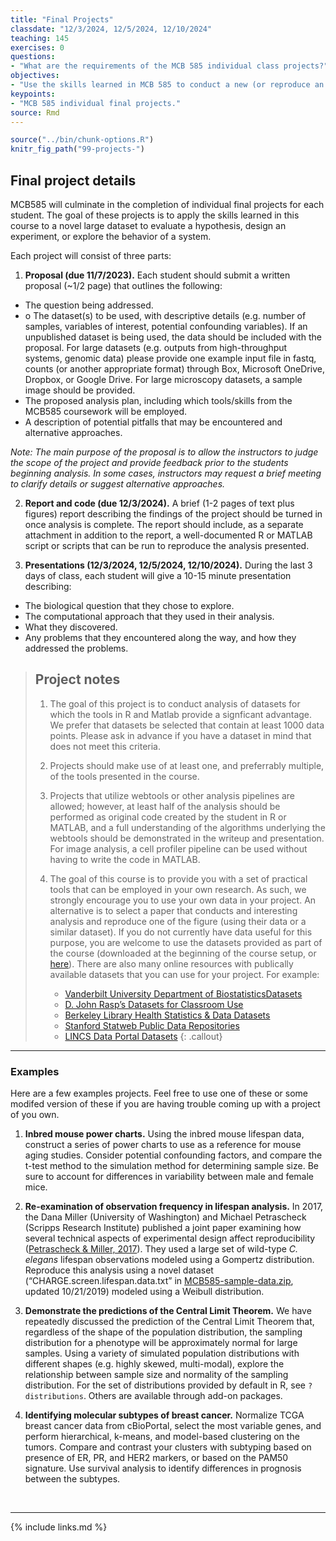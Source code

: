 ```yaml
---
title: "Final Projects"
classdate: "12/3/2024, 12/5/2024, 12/10/2024"
teaching: 145
exercises: 0
questions:
- "What are the requirements of the MCB 585 individual class projects?"
objectives:
- "Use the skills learned in MCB 585 to conduct a new (or reproduce an old) analysis on a large dataset."
keypoints:
- "MCB 585 individual final projects."
source: Rmd
---
```


```r
source("../bin/chunk-options.R")
knitr_fig_path("99-projects-")
```

## Final project details

MCB585 will culminate in the completion of individual final projects for each student. The goal of these projects is to apply the skills learned in this course to a novel large dataset to evaluate a hypothesis, design an experiment, or explore the behavior of a system.

Each project will consist of three parts:

1. **Proposal (due 11/7/2023).** Each student should submit a written proposal (~1/2 page) that outlines the following:
 + The question being addressed. 
 + o	The dataset(s) to be used, with descriptive details (e.g. number of samples, variables of interest, potential confounding variables). If an unpublished dataset is being used, the data should be included with the proposal. For large datasets (e.g. outputs from high-throughput systems, genomic data) please provide one example input file in fastq, counts (or another appropriate format) through Box, Microsoft OneDrive, Dropbox, or Google Drive. For large microscopy datasets, a sample image should be provided.
 + The proposed analysis plan, including which tools/skills from the MCB585 coursework will be employed.
 + A description of potential pitfalls that may be encountered and alternative approaches.
 
| *Note: The main purpose of the proposal is to allow the instructors to judge the scope of the project and provide feedback prior to the students beginning analysis. In some cases, instructors may request a brief meeting to clarify details or suggest alternative approaches.*

2. **Report and code (due 12/3/2024).** A brief (1-2 pages of text plus figures) report describing the findings of the project should be turned in once analysis is complete. The report should include, as a separate attachment in addition to the report, a well-documented R or MATLAB script or scripts that can be run to reproduce the analysis presented.

3. **Presentations (12/3/2024, 12/5/2024, 12/10/2024).** During the last 3 days of class, each student will give a 10-15 minute presentation describing:
 + The biological question that they chose to explore.
 + The computational approach that they used in their analysis.
 + What they discovered.
 + Any problems that they encountered along the way, and how they addressed the problems.

> ## Project notes
> 
> 1. The goal of this project is to conduct analysis of datasets for which the tools
> in R and Matlab provide a signficant advantage. We prefer that datasets be selected
> that contain at least 1000 data points. Please ask in advance if you have a dataset
> in mind that does not meet this criteria.
> 
> 2. Projects should make use of at least one, and preferrably multiple, of the tools
> presented in the course.
> 
> 3. Projects that utilize webtools or other analysis pipelines are allowed; however, 
> at least half of the analysis should be performed as original code created by the 
> student in R or MATLAB, and a full understanding of the algorithms underlying the 
> webtools should be demonstrated in the writeup and presentation. For image analysis, 
> a cell profiler pipeline can be used without having to write the code in MATLAB.
> 
> 4. The goal of this course is to provide you with a set of practical tools that can
> be employed in your own research. As such, we strongly encourage you to use your own
> data in your project. An alternative is to select a paper that conducts and
> interesting analysis and reproduce one of the figure (using their data or a similar
> dataset). If you do not currently have data useful for this purpose, you
> are welcome to use the datasets provided as part of the course (downloaded at the 
> beginning of the course setup, or 
> [here]({{ page.root }}/data/MCB585-sample-data.zip)). There are also many online
> resources with publically available datasets that you can use for your project. For 
> example:
>    + [Vanderbilt University Department of BiostatisticsDatasets](http://biostat.mc.vanderbilt.edu/wiki/Main/DataSets)
>    + [D. John Rasp's Datasets for Classroom Use](https://www2.stetson.edu/~jrasp/data.htm)
>    + [Berkeley Library Health Statistics & Data Datasets](https://guides.lib.berkeley.edu/publichealth/healthstatistics/rawdata)
>    + [Stanford Statweb Public Data Repositories](http://statweb.stanford.edu/~sabatti/data.html)
>    + [LINCS Data Portal Datasets](http://lincsportal.ccs.miami.edu/datasets/)
{: .callout}

***
### Examples

Here are a few examples projects. Feel free to use one of these or some modifed version of these if you are having trouble coming up with a project of you own.

1. **Inbred mouse power charts.** Using the inbred mouse lifespan data, construct a series of power charts to use as a reference for mouse aging studies. Consider potential confounding factors, and compare the t-test method to the simulation method for determining sample size. Be sure to account for differences in variability between male and female mice.

2. **Re-examination of observation frequency in lifespan analysis.** In 2017, the Dana Miller (University of Washington) and Michael Petrascheck (Scripps Research Institute) published a joint paper examining how several technical aspects of experimental design affect reproducibility ([Petrascheck & Miller, 2017](https://www.ncbi.nlm.nih.gov/pubmed/28713422)). They used a large set of wild-type *C. elegans* lifespan observations modeled using a Gompertz distribution. Reproduce this analysis using a novel dataset ("CHARGE.screen.lifespan.data.txt" in [MCB585-sample-data.zip]({{ page.root }}/data/MCB585-sample-data.zip), updated 10/21/2019) modeled using a Weibull distribution.

3. **Demonstrate the predictions of the Central Limit Theorem.** We have repeatedly discussed the prediction of the Central Limit Theorem that, regardless of the shape of the population distribution, the sampling distribution for a phenotype will be approximately normal for large samples. Using a variety of simulated population distributions with different shapes (e.g. highly skewed, multi-modal), explore the relationship between sample size and normality of the sampling distribution. For the set of distributions provided by default in R, see `?distributions`. Others are available through add-on packages. 

4. **Identifying molecular subtypes of breast cancer.** Normalize TCGA breast cancer data from cBioPortal, select the most variable genes, and perform hierarchical, k-means, and model-based clustering on the tumors. Compare and contrast your clusters with subtyping based on presence of ER, PR, and HER2 markers, or based on the PAM50 signature. Use survival analysis to identify differences in prognosis between the subtypes.

&nbsp;

***

{% include links.md %}
